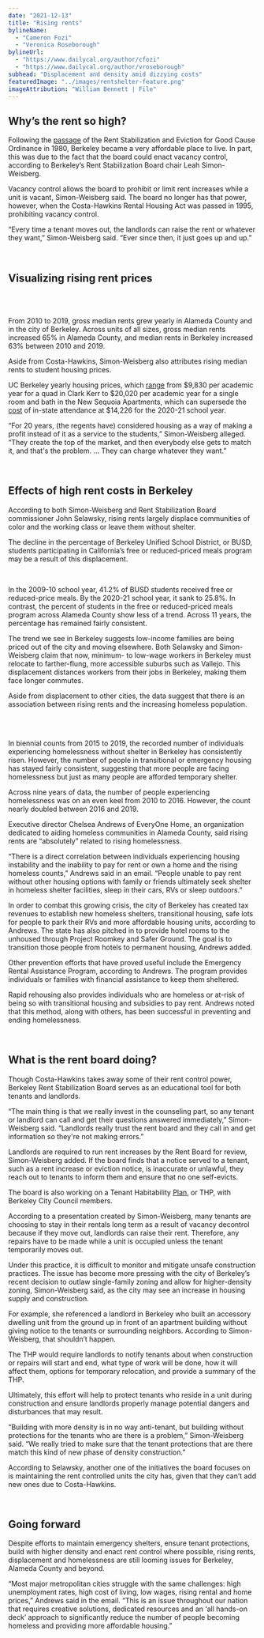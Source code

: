 ```yaml
---
date: "2021-12-13"
title: "Rising rents"
bylineName:
  - "Cameron Fozi"
  - "Veronica Roseborough"
bylineUrl:
  - "https://www.dailycal.org/author/cfozi"
  - "https://www.dailycal.org/author/vroseborough"
subhead: "Displacement and density amid dizzying costs"
featuredImage: "../images/rentshelter-feature.png"
imageAttribution: "William Bennett | File"
---
```



## Why’s the rent so high?

Following the [passage](https://www.cityofberkeley.info/Rent_Stabilization_Board/Home/What_is_Rent_Control_.aspx) of the Rent Stabilization and Eviction for Good Cause Ordinance in 1980, Berkeley became a very affordable place to live. In part, this was due to the fact that the board could enact vacancy control, according to Berkeley’s Rent Stabilization Board chair Leah Simon-Weisberg.

Vacancy control allows the board to prohibit or limit rent increases while a unit is vacant, Simon-Weisberg said. The board no longer has that power, however, when the Costa-Hawkins Rental Housing Act was passed in 1995, prohibiting vacancy control.

“Every time a tenant moves out, the landlords can raise the rent or whatever they want,” Simon-Weisberg said. “Ever since then, it just goes up and up.”

<br />

## Visualizing rising rent prices

<br />
<RentChart />
<br />

From 2010 to 2019, gross median rents grew yearly in Alameda County and in the city of Berkeley. Across units of all sizes, gross median rents increased 65% in Alameda County, and median rents in Berkeley increased 63% between 2010 and 2019.

Aside from Costa-Hawkins, Simon-Weisberg also attributes rising median rents to student housing prices.

UC Berkeley yearly housing prices, which [range](https://housing.berkeley.edu/rates) from $9,830 per academic year for a quad in Clark Kerr to $20,020 per academic year for a single room and bath in the New Sequoia Apartments, which can supersede the [cost](https://financialaid.berkeley.edu/how-aid-works/student-budgets-cost-of-attendance/) of in-state attendance at $14,226 for the 2020-21 school year.

“For 20 years, (the regents have) considered housing as a way of making a profit instead of it as a service to the students,” Simon-Weisberg alleged. “They create the top of the market, and then everybody else gets to match it, and that's the problem. … They can charge whatever they want.”

<br />

## Effects of high rent costs in Berkeley

According to both Simon-Weisberg and Rent Stabilization Board commissioner John Selawsky, rising rents largely displace communities of color and the working class or leave them without shelter.

The decline in the percentage of Berkeley Unified School District, or BUSD, students participating in California’s free or reduced-priced meals program may be a result of this displacement.

<LunchChart />
<br />

In the 2009-10 school year, 41.2% of BUSD students received free or reduced-price meals. By the 2020-21 school year, it sank to 25.8%. In contrast, the percent of students in the free or reduced-priced meals program across Alameda County show less of a trend. Across 11 years, the percentage has remained fairly consistent.

The trend we see in Berkeley suggests low-income families are being priced out of the city and moving elsewhere. Both Selawsky and Simon-Weisberg claim that now, minimum- to low-wage workers in Berkeley must relocate to farther-flung, more accessible suburbs such as Vallejo. This displacement distances workers from their jobs in Berkeley, making them face longer commutes.

Aside from displacement to other cities, the data suggest that there is an association between rising rents and the increasing homeless population.

<BerkeleyShelterChart />
<br />
<AlamedaShelterChart />

<br />

In biennial counts from 2015 to 2019, the recorded number of individuals experiencing homelessness without shelter in Berkeley has consistently risen. However, the number of people in transitional or emergency housing has stayed fairly consistent, suggesting that more people are facing homelessness but just as many people are afforded temporary shelter.

Across nine years of data, the number of people experiencing homelessness was on an even keel from 2010 to 2016. However, the count nearly doubled between 2016 and 2019.

Executive director Chelsea Andrews of EveryOne Home, an organization dedicated to aiding homeless communities in Alameda County, said rising rents are “absolutely” related to rising homelessness.

“There is a direct correlation between individuals experiencing housing instability and the inability to pay for rent or own a home and the rising homeless counts,” Andrews said in an email. “People unable to pay rent without other housing options with family or friends ultimately seek shelter in homeless shelter facilities, sleep in their cars, RVs or sleep outdoors.”

In order to combat this growing crisis, the city of Berkeley has created tax revenues to establish new homeless shelters, transitional housing, safe lots for people to park their RVs and more affordable housing units, according to Andrews. The state has also pitched in to provide hotel rooms to the unhoused through Project Roomkey and Safer Ground. The goal is to transition those people from hotels to permanent housing, Andrews added.

Other prevention efforts that have proved useful include the Emergency Rental Assistance Program, according to Andrews. The program provides individuals or families with financial assistance to keep them sheltered.

Rapid rehousing also provides individuals who are homeless or at-risk of being so with transitional housing and subsidies to pay rent. Andrews noted that this method, along with others, has been successful in preventing and ending homelessness.

<br />

## What is the rent board doing?

Though Costa-Hawkins takes away some of their rent control power, Berkeley Rent Stabilization Board serves as an educational tool for both tenants and landlords.

“The main thing is that we really invest in the counseling part, so any tenant or landlord can call and get their questions answered immediately,” Simon-Weisberg said. “Landlords really trust the rent board and they call in and get information so they're not making errors.”

Landlords are required to run rent increases by the Rent Board for review, Simon-Weisberg added. If the board finds that a notice served to a tenant, such as a rent increase or eviction notice, is inaccurate or unlawful, they reach out to tenants to inform them and ensure that no one self-evicts.

The board is also working on a Tenant Habitability [Plan](https://www.cityofberkeley.info/uploadedFiles/Rent_Stabilization_Board/Level_3_-_General/Item%206%20Tenant%20Habitability%20Plan.pdf), or THP, with Berkeley City Council members.

According to a presentation created by Simon-Weisberg, many tenants are choosing to stay in their rentals long term as a result of vacancy decontrol because if they move out, landlords can raise their rent. Therefore, any repairs have to be made while a unit is occupied unless the tenant temporarily moves out.

Under this practice, it is difficult to monitor and mitigate unsafe construction practices. The issue has become more pressing with the city of Berkeley’s recent decision to outlaw single-family zoning and allow for higher-density zoning, Simon-Weisberg said, as the city may see an increase in housing supply and construction.

For example, she referenced a landlord in Berkeley who built an accessory dwelling unit from the ground up in front of an apartment building without giving notice to the tenants or surrounding neighbors. According to Simon-Weisberg, that shouldn’t happen.

The THP would require landlords to notify tenants about when construction or repairs will start and end, what type of work will be done, how it will affect them, options for temporary relocation, and provide a summary of the THP.

Ultimately, this effort will help to protect tenants who reside in a unit during construction and ensure landlords properly manage potential dangers and disturbances that may result.

“​Building with more density is in no way anti-tenant, but building without protections for the tenants who are there is a problem,” Simon-Weisberg said. “We really tried to make sure that the tenant protections that are there match this kind of new phase of density construction.”

According to Selawsky, another one of the initiatives the board focuses on is maintaining the rent controlled units the city has, given that they can’t add new ones due to Costa-Hawkins.

<br />

## Going forward

Despite efforts to maintain emergency shelters, ensure tenant protections, build with higher density and enact rent control where possible, rising rents, displacement and homelessness are still looming issues for Berkeley, Alameda County and beyond.

“Most major metropolitan cities struggle with the same challenges: high unemployment rates, high cost of living, low wages, rising rental and home prices,” Andrews said in the email. “This is an issue throughout our nation that requires creative solutions, dedicated resources and an ‘all hands-on deck’ approach to significantly reduce the number of people becoming homeless and providing more affordable housing.”
